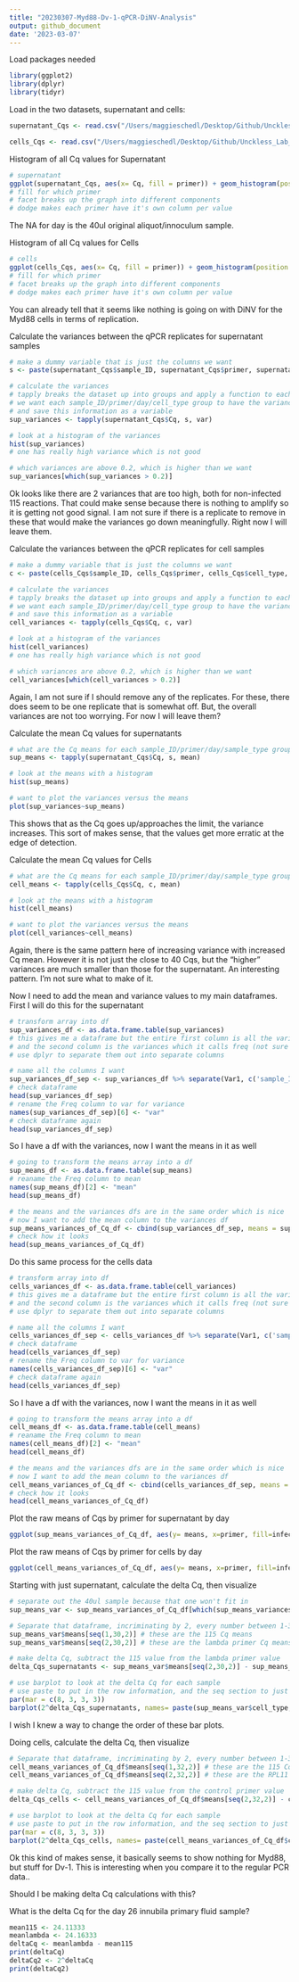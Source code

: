 ```yaml
---
title: "20230307-Myd88-Dv-1-qPCR-DiNV-Analysis"
output: github_document
date: '2023-03-07'
---
```


Load packages needed 

```r
library(ggplot2)
library(dplyr)
library(tidyr)
```

Load in the two datasets, supernatant and cells:

```r
supernatant_Cqs <- read.csv("/Users/maggieschedl/Desktop/Github/Unckless_Lab_Resources/qPCR_analysis/20230307-Myd88-Dv-1/20230307-supernatants-Cqs.csv")

cells_Cqs <- read.csv("/Users/maggieschedl/Desktop/Github/Unckless_Lab_Resources/qPCR_analysis/20230307-Myd88-Dv-1/20230307-cells-Cqs.csv")
```

Histogram of all Cq values for Supernatant

```r
# supernatant
ggplot(supernatant_Cqs, aes(x= Cq, fill = primer)) + geom_histogram(position = "dodge") + facet_grid(cell_type~day) 
# fill for which primer 
# facet breaks up the graph into different components 
# dodge makes each primer have it's own column per value 
```

The NA for day is the 40ul original aliquot/innoculum sample. 

Histogram of all Cq values for Cells

```r
# cells
ggplot(cells_Cqs, aes(x= Cq, fill = primer)) + geom_histogram(position = "dodge") + facet_grid(cell_type~day) 
# fill for which primer 
# facet breaks up the graph into different components 
# dodge makes each primer have it's own column per value 
```

You can already tell that it seems like nothing is going on with DiNV for the Myd88 cells in terms of replication. 

Calculate the variances between the qPCR replicates for supernatant samples
```r
# make a dummy variable that is just the columns we want
s <- paste(supernatant_Cqs$sample_ID, supernatant_Cqs$primer, supernatant_Cqs$cell_type, supernatant_Cqs$day, supernatant_Cqs$infection)

# calculate the variances 
# tapply breaks the dataset up into groups and apply a function to each group
# we want each sample_ID/primer/day/cell_type group to have the variance calculated for the Cq value 
# and save this information as a variable 
sup_variances <- tapply(supernatant_Cqs$Cq, s, var)

# look at a histogram of the variances 
hist(sup_variances)
# one has really high variance which is not good 

# which variances are above 0.2, which is higher than we want 
sup_variances[which(sup_variances > 0.2)]

```

Ok looks like there are 2 variances that are too high, both for non-infected 115 reactions. That could make sense because there is nothing to amplify so it is getting not good signal. I am not sure if there is a replicate to remove in these that would make the variances go down meaningfully. Right now I will leave them. 


Calculate the variances between the qPCR replicates for cell samples
```r
# make a dummy variable that is just the columns we want
c <- paste(cells_Cqs$sample_ID, cells_Cqs$primer, cells_Cqs$cell_type, cells_Cqs$day, cells_Cqs$infected.)

# calculate the variances 
# tapply breaks the dataset up into groups and apply a function to each group
# we want each sample_ID/primer/day/cell_type group to have the variance calculated for the Cq value 
# and save this information as a variable 
cell_variances <- tapply(cells_Cqs$Cq, c, var)

# look at a histogram of the variances 
hist(cell_variances)
# one has really high variance which is not good 

# which variances are above 0.2, which is higher than we want 
cell_variances[which(cell_variances > 0.2)]

```

Again, I am not sure if I should remove any of the replicates. For these, there does seem to be one replicate that is somewhat off. But, the overall variances are not too worrying. For now I will leave them?

Calculate the mean Cq values for supernatants 

```r
# what are the Cq means for each sample_ID/primer/day/sample_type group?
sup_means <- tapply(supernatant_Cqs$Cq, s, mean)

# look at the means with a histogram
hist(sup_means)

# want to plot the variances versus the means 
plot(sup_variances~sup_means)

```

This shows that as the Cq goes up/approaches the limit, the variance increases. This sort of makes sense, that the values get more erratic at the edge of detection. 

Calculate the mean Cq values for Cells

```r
# what are the Cq means for each sample_ID/primer/day/sample_type group?
cell_means <- tapply(cells_Cqs$Cq, c, mean)

# look at the means with a histogram
hist(cell_means)

# want to plot the variances versus the means 
plot(cell_variances~cell_means)

```

Again, there is the same pattern here of increasing variance with increased Cq mean. However it is not just the close to 40 Cqs, but the "higher" variances are much smaller than those for the supernatant. An interesting pattern. I'm not sure what to make of it. 

Now I need to add the mean and variance values to my main dataframes. 
First I will do this for the supernatant 

```r
# transform array into df
sup_variances_df <- as.data.frame.table(sup_variances)
# this gives me a dataframe but the entire first column is all the variables 
# and the second column is the variances which it calls freq (not sure why)
# use dplyr to separate them out into separate columns 

# name all the columns I want 
sup_variances_df_sep <- sup_variances_df %>% separate(Var1, c('sample_ID', 'primer', 'cell_type', 'day', 'infected'))
# check dataframe 
head(sup_variances_df_sep)
# rename the Freq column to var for variance
names(sup_variances_df_sep)[6] <- "var"
# check dataframe again
head(sup_variances_df_sep)
```

So I have a df with the variances, now I want the means in it as well 
```r
# going to transform the means array into a df
sup_means_df <- as.data.frame.table(sup_means)
# reaname the Freq column to mean
names(sup_means_df)[2] <- "mean"
head(sup_means_df)

# the means and the variances dfs are in the same order which is nice
# now I want to add the mean column to the variances df
sup_means_variances_of_Cq_df <- cbind(sup_variances_df_sep, means = sup_means_df$mean)
# check how it looks
head(sup_means_variances_of_Cq_df)
```

Do this same process for the cells data 

```r
# transform array into df
cells_variances_df <- as.data.frame.table(cell_variances)
# this gives me a dataframe but the entire first column is all the variables 
# and the second column is the variances which it calls freq (not sure why)
# use dplyr to separate them out into separate columns 

# name all the columns I want 
cells_variances_df_sep <- cells_variances_df %>% separate(Var1, c('sample_ID', 'primer', 'cell_type', 'day', 'infected'))
# check dataframe 
head(cells_variances_df_sep)
# rename the Freq column to var for variance
names(cells_variances_df_sep)[6] <- "var"
# check dataframe again
head(cells_variances_df_sep)
```

So I have a df with the variances, now I want the means in it as well 
```r
# going to transform the means array into a df
cell_means_df <- as.data.frame.table(cell_means)
# reaname the Freq column to mean
names(cell_means_df)[2] <- "mean"
head(cell_means_df)

# the means and the variances dfs are in the same order which is nice
# now I want to add the mean column to the variances df
cell_means_variances_of_Cq_df <- cbind(cells_variances_df_sep, means = cell_means_df$mean)
# check how it looks
head(cell_means_variances_of_Cq_df)
```

Plot the raw means of Cqs by primer for supernatant by day 
```r
ggplot(sup_means_variances_of_Cq_df, aes(y= means, x=primer, fill=infected)) + geom_boxplot() + facet_grid(~day) 
```

Plot the raw means of Cqs by primer for cells by day 
```r
ggplot(cell_means_variances_of_Cq_df, aes(y= means, x=primer, fill=infected)) + geom_boxplot() + facet_grid(~day) 
```

Starting with just supernatant, calculate the delta Cq, then visualize 

```r
# separate out the 40ul sample because that one won't fit in 
sup_means_var <- sup_means_variances_of_Cq_df[which(sup_means_variances_of_Cq_df$cell_type != "innubila"),]

# Separate that dataframe, incriminating by 2, every number between 1-30 (number of rows in dataframe)
sup_means_var$means[seq(1,30,2)] # these are the 115 Cq means 
sup_means_var$means[seq(2,30,2)] # these are the lambda primer Cq means 

# make delta Cq, subtract the 115 value from the lambda primer value 
delta_Cqs_supernatants <- sup_means_var$means[seq(2,30,2)] - sup_means_var$means[seq(1,30,2)]

# use barplot to look at the delta Cq for each sample
# use paste to put in the row information, and the seq section to just separate out the rows I want, the 2^ to the delta_Cqs_cells takes it from a negative to a better ratio, and the las=2 makes the labels for the box plots go vertical and readable 
par(mar = c(8, 3, 3, 3))
barplot(2^delta_Cqs_supernatants, names= paste(sup_means_var$cell_type, sup_means_var$day, sup_means_var$infected)[seq(1,30,2)], las=2)

```

I wish I knew a way to change the order of these bar plots. 


Doing cells, calculate the delta Cq, then visualize 

```r

# Separate that dataframe, incriminating by 2, every number between 1-32 (number of rows in dataframe)
cell_means_variances_of_Cq_df$means[seq(1,32,2)] # these are the 115 Cq means 
cell_means_variances_of_Cq_df$means[seq(2,32,2)] # these are the RPL11 or RP49 primer Cq means 

# make delta Cq, subtract the 115 value from the control primer value 
delta_Cqs_cells <- cell_means_variances_of_Cq_df$means[seq(2,32,2)] - cell_means_variances_of_Cq_df$means[seq(1,32,2)]

# use barplot to look at the delta Cq for each sample
# use paste to put in the row information, and the seq section to just separate out the rows I want, the 2^ to the delta_Cqs_cells takes it from a negative to a better ratio, and the las=2 makes the labels for the box plots go vertical and readable 
par(mar = c(8, 3, 3, 3))
barplot(2^delta_Cqs_cells, names= paste(cell_means_variances_of_Cq_df$cell_type, cell_means_variances_of_Cq_df$day, cell_means_variances_of_Cq_df$infected)[seq(1,32,2)], las=2)
```

Ok this kind of makes sense, it basically seems to show nothing for Myd88, but stuff for Dv-1. This is interesting when you compare it to the regular PCR data..  

Should I be making delta Cq calculations with this? 

What is the delta Cq for the day 26 innubila primary fluid sample?

```r
mean115 <- 24.11333
meanlambda <- 24.16333
deltaCq <- meanlambda - mean115
print(deltaCq)
deltaCq2 <- 2^deltaCq
print(deltaCq2)
```
